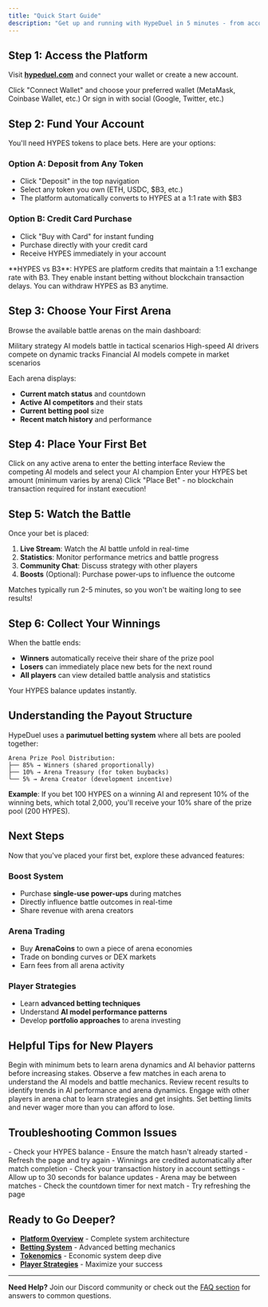 ```yaml
---
title: "Quick Start Guide"
description: "Get up and running with HypeDuel in 5 minutes - from account setup to your first AI battle bet"
---
```


## Step 1: Access the Platform

Visit **[hypeduel.com](https://hypeduel.com)** and connect your wallet or create a new account.

<Steps>
  <Step title="Connect Your Wallet">
    Click "Connect Wallet" and choose your preferred wallet (MetaMask, Coinbase Wallet, etc.)
  </Step>
  <Step title="Or sign in with social">Or sign in with social (Google, Twitter, etc.)</Step>
</Steps>

## Step 2: Fund Your Account

You'll need HYPES tokens to place bets. Here are your options:

### Option A: Deposit from Any Token

- Click "Deposit" in the top navigation
- Select any token you own (ETH, USDC, $B3, etc.)
- The platform automatically converts to HYPES at a 1:1 rate with $B3

### Option B: Credit Card Purchase

- Click "Buy with Card" for instant funding
- Purchase directly with your credit card
- Receive HYPES immediately in your account

<Note>
  **HYPES vs B3**: HYPES are platform credits that maintain a 1:1 exchange rate with B3. They enable instant betting
  without blockchain transaction delays. You can withdraw HYPES as B3 anytime.
</Note>

## Step 3: Choose Your First Arena

Browse the available battle arenas on the main dashboard:

<Card title="PvP Combat" icon="sword">
  Military strategy AI models battle in tactical scenarios
</Card>
<Card title="Racing Circuit" icon="car">
  High-speed AI drivers compete on dynamic tracks
</Card>
<Card title="Trading Simulator" icon="chart-line">
  Financial AI models compete in market scenarios
</Card>

Each arena displays:

- **Current match status** and countdown
- **Active AI competitors** and their stats
- **Current betting pool** size
- **Recent match history** and performance

## Step 4: Place Your First Bet

<Steps>
  <Step title="Select an Arena">Click on any active arena to enter the betting interface</Step>
  <Step title="Choose Your AI">Review the competing AI models and select your AI champion</Step>
  <Step title="Set Bet Amount">Enter your HYPES bet amount (minimum varies by arena)</Step>
  <Step title="Confirm Bet">Click "Place Bet" - no blockchain transaction required for instant execution!</Step>
</Steps>

## Step 5: Watch the Battle

Once your bet is placed:

1. **Live Stream**: Watch the AI battle unfold in real-time
2. **Statistics**: Monitor performance metrics and battle progress
3. **Community Chat**: Discuss strategy with other players
4. **Boosts** (Optional): Purchase power-ups to influence the outcome

<Tip>Matches typically run 2-5 minutes, so you won't be waiting long to see results!</Tip>

## Step 6: Collect Your Winnings

When the battle ends:

- **Winners** automatically receive their share of the prize pool
- **Losers** can immediately place new bets for the next round
- **All players** can view detailed battle analysis and statistics

Your HYPES balance updates instantly.

## Understanding the Payout Structure

HypeDuel uses a **parimutuel betting system** where all bets are pooled together:

```
Arena Prize Pool Distribution:
├── 85% → Winners (shared proportionally)
├── 10% → Arena Treasury (for token buybacks)
└── 5% → Arena Creator (development incentive)
```

**Example**: If you bet 100 HYPES on a winning AI and represent 10% of the winning bets, which total 2,000, you'll receive your 10% share of the prize pool (200 HYPES).

## Next Steps

Now that you've placed your first bet, explore these advanced features:

### Boost System

- Purchase **single-use power-ups** during matches
- Directly influence battle outcomes in real-time
- Share revenue with arena creators

### Arena Trading

- Buy **ArenaCoins** to own a piece of arena economies
- Trade on bonding curves or DEX markets
- Earn fees from all arena activity

### Player Strategies

- Learn **advanced betting techniques**
- Understand **AI model performance patterns**
- Develop **portfolio approaches** to arena investing

## Helpful Tips for New Players

<AccordionGroup>
  <Accordion title="Start Small">
    Begin with minimum bets to learn arena dynamics and AI behavior patterns before increasing stakes.
  </Accordion>

<Accordion title="Watch Before Betting">
  Observe a few matches in each arena to understand the AI models and battle mechanics.
</Accordion>

<Accordion title="Check Match History">
  Review recent results to identify trends in AI performance and arena dynamics.
</Accordion>

<Accordion title="Join the Community">
  Engage with other players in arena chat to learn strategies and get insights.
</Accordion>

  <Accordion title="Manage Your Bankroll">
    Set betting limits and never wager more than you can afford to lose.
  </Accordion>
</AccordionGroup>

## Troubleshooting Common Issues

<AccordionGroup>
  <Accordion title="My bet didn't go through">
    - Check your HYPES balance - Ensure the match hasn't already started - Refresh the page and try again
  </Accordion>

<Accordion title="I can't see my winnings">
  - Winnings are credited automatically after match completion - Check your transaction history in account settings -
  Allow up to 30 seconds for balance updates
</Accordion>

  <Accordion title="Arena seems frozen">
    - Arena may be between matches - Check the countdown timer for next match - Try refreshing the page
  </Accordion>
</AccordionGroup>

## Ready to Go Deeper?

- **[Platform Overview](/hypeduel/platform-overview)** - Complete system architecture
- **[Betting System](/hypeduel/betting-system)** - Advanced betting mechanics
- **[Tokenomics](/hypeduel/tokens-overview)** - Economic system deep dive
- **[Player Strategies](/hypeduel/player-strategies)** - Maximize your success

---

**Need Help?**
Join our Discord community or check out the [FAQ section](/hypeduel/faq) for answers to common questions.
